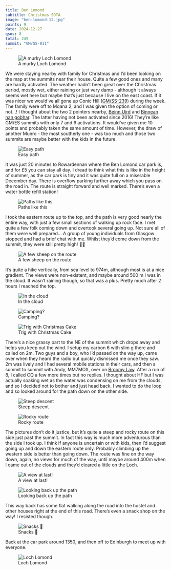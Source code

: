 ```yaml
---
title: Ben Lomond
subtitle: Christmas SOTA
image: "ben-lomond-12.jpg"
points: 9
date: 2024-12-27
qsos: 8
total: 249
summit: "GM/SS-011"
---
```


![A murky Loch Lomond](ben-lomond-18.jpg)

We were staying nearby with family for Christmas and I'd been looking on the map at the summits near their house. Quite a few good ones and many are hardly activated. The weather hadn't been great over the Christmas period, mostly wet, either raining or just very damp - although it always seems wet here but maybe that's just because I live on the east coast. If it was nicer we would've all gone up Conic Hill ([GM/SS-239](https://sotl.as/summits/GM/SS-239)) during the week. The family were off to Moana 2, and I was given the option of coming or not...! I thought about the two 2 pointers nearby, [Beinn Uird](https://sotl.as/summits/GM/SS-117) and [Binnean nan gobhar](https://sotl.as/summits/GM/SS-124). The latter having not been activated since 2016! They're like GM/ES summits with only 7 and 6 activations. It would've given me 10 points and probably taken the same amount of time. However, the draw of another Munro - the most southerly one - was too much and those two summits are maybe better with the kids in the future.

![Easy path](ben-lomond-15.jpg)

It was just 20 minutes to Rowardennan where the Ben Lomond car park is, and for £5 you can stay all day. I dread to think what this is like in the height of summer, as the car park is tiny and it was quite full on a miserable December day. There is overflow parking further away which you pass on the road in. The route is straight forward and well marked. There's even a water bottle refill station!

![Paths like this](ben-lomond-16.jpg)

I took the eastern route up to the top, and the path is very good nearly the entire way, with just a few small sections of walking up rock face. I met quite a few folk coming down and overtook several going up. Not sure all of them were well prepared... A group of young individuals from Glasgow stopped and had a brief chat with me. Whilst they'd come down from the summit, they were still pretty high! 🚬🌿

![A few sheep on the route](ben-lomond-17.jpg)

It's quite a hike vertically, from sea level to 974m, although most is at a nice gradient. The views were non-existent, and maybe around 500 m I was in the cloud. It wasn't raining though, so that was a plus. Pretty much after 2 hours I reached the top.

![In the cloud](ben-lomond-14.jpg)

![Camping?](ben-lomond-13.jpg)

![Trig with Christmas Cake](ben-lomond-12.jpg)

There's a nice grassy part to the NE of the summit which drops away and helps you keep out the wind. I setup my carbon 6 with slim g there and called on 2m. Two guys and a boy, who I'd passed on the way up, came over when they heard the radio but quickly dismissed me once they saw. 2m was lively and I had several mobile stations in their cars, and then a summit to summit with Andy, MM7MOX, over on [Broomy Law](https://sotl.as/summits/GM/SS-209). After a run of 8, I called CQ a few more times but no replies. I thought about HF but I was actually soaking wet as the water was condensing on me from the clouds, and so I decided not to bother and just head back. I wanted to do the loop and so looked around for the path down on the other side.

![Steep descent](ben-lomond-8.jpg)

![Rocky route](ben-lomond-7.jpg)

The pictures don't do it justice, but it's quite a steep and rocky route on this side just past the summit. In fact this way is much more adventurous than the side I took up. I think if anyone is uncertain or with kids, then I'd suggest going up and down the eastern route only. Probably climbing up the western side is better than going down. The route was fine on the way down, again, no views for much of the way, until maybe around 400m when I came out of the clouds and they'd cleared a little on the Loch.

![A view at last!](ben-lomond-4.jpg)

![Looking back up the path](ben-lomond-3.jpg)

This way back has some flat walking along the road into the hostel and other houses right at the end of this road. There's even a snack shop on the way! I resisted though.

![Snacks 🍰](ben-lomond-2.jpg)

Back at the car park around 1350, and then off to Edinburgh to meet up with everyone.

![Loch Lomond](ben-lomond-1.jpg)
